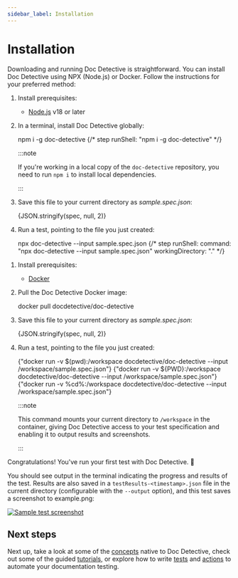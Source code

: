 ```yaml
---
sidebar_label: Installation
---
```



# Installation

Downloading and running Doc Detective is straightforward. You can install Doc Detective using NPX (Node.js) or Docker. Follow the instructions for your preferred method:

<Tabs>
  <TabItem value="npx" label="NPX" default>

1. Install prerequisites:

    - [Node.js](https://nodejs.org/) v18 or later

2. In a terminal, install Doc Detective globally:

    <CodeBlock language="bash" title="Install Doc Detective">
      npm i -g doc-detective
    </CodeBlock>
    {/* step runShell: "npm i -g doc-detective" */}

    :::note

    If you're working in a local copy of the `doc-detective` repository, you need to run `npm i` to install local dependencies.

    :::

3.  Save this file to your current directory as _sample.spec.json_:

    <CodeBlock language="json" title="sample.spec.json">
      {JSON.stringify(spec, null, 2)}
    </CodeBlock>

4. Run a test, pointing to the file you just created:

    <CodeBlock language="bash" title="Run test">
      npx doc-detective --input sample.spec.json
    </CodeBlock>
    {/* step runShell:
    command: "npx doc-detective --input sample.spec.json"
    workingDirectory: "." */}

  </TabItem>
  <TabItem value="docker" label="Docker">

1. Install prerequisites:

    - [Docker](https://docs.docker.com/get-docker/)

2. Pull the Doc Detective Docker image:

    <CodeBlock language="bash" title="Pull Docker image">
      docker pull docdetective/doc-detective
    </CodeBlock>

3. Save this file to your current directory as _sample.spec.json_:

    <CodeBlock language="json" title="sample.spec.json">
      {JSON.stringify(spec, null, 2)}
    </CodeBlock>

4. Run a test, pointing to the file you just created:

    <Tabs groupId="os">
      <TabItem value="unix" label="Linux/macOS" default>
        <CodeBlock language="bash" title="Run test">
          {"docker run -v $(pwd):/workspace docdetective/doc-detective --input /workspace/sample.spec.json"}
        </CodeBlock>
      </TabItem>
      <TabItem value="windows-powershell" label="Windows (PowerShell)">
        <CodeBlock language="powershell" title="Run test">
          {"docker run -v ${PWD}:/workspace docdetective/doc-detective --input /workspace/sample.spec.json"}
        </CodeBlock>
      </TabItem>
      <TabItem value="windows-cmd" label="Windows (cmd)">
        <CodeBlock language="cmd" title="Run test">
          {"docker run -v %cd%:/workspace docdetective/doc-detective --input /workspace/sample.spec.json"}
        </CodeBlock>
      </TabItem>
    </Tabs>

    :::note

    This command mounts your current directory to `/workspace` in the container, giving Doc Detective access to your test specification and enabling it to output results and screenshots.

    :::

  </TabItem>
</Tabs>

Congratulations! You've run your first test with Doc Detective. :tada:

You should see output in the terminal indicating the progress and results of the test. Results are also saved in a `testResults-<timestamp>.json` file in the current directory (configurable with the `--output` option), and this test saves a screenshot to example.png:

[![Sample test screenshot](./example.png)](./example.png)

## Next steps

Next up, take a look at some of the [concepts](/docs/get-started/concepts) native to Doc Detective, check out some of the guided [tutorials](/docs/category/tutorials), or explore how to write [tests](/docs/get-started/tests) and [actions](/docs/category/actions) to automate your documentation testing.